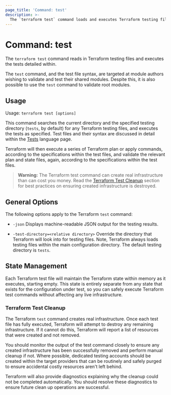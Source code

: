 ```yaml
---
page_title: 'Command: test'
description: >-
  The `terraform test` command loads and executes Terraform testing files.
---
```


# Command: test

The `terraform test` command reads in Terraform testing files and executes the tests detailed within.

The `test` command, and the test file syntax, are targeted at module authors wishing to validate and test their shared modules. Despite this, it is also possible to use the `test` command to validate root modules.

## Usage

Usage: `terraform test [options]`

This command searches the current directory and the specified testing directory (`tests`, by default) for any Terraform testing files, and executes the tests as specified. Test files and their syntax are discussed in detail within the [Tests](/terraform/language/tests) language page.

Terraform will then execute a series of Terraform plan or apply commands, according to the specifications within the test files, and validate the relevant plan and state files, again, according to the specifications within the test files.

> **Warning:** The Terraform test command can create real infrastructure than can cost you money. Read the [Terraform Test Cleanup](#terraform-test-cleanup) section for best practices on ensuring created infrastructure is destroyed.

## General Options

The following options apply to the Terraform `test` command:

* `-json` Displays machine-readable JSON output for the testing results.

* `-test-directory=<relative directory>` Override the directory that Terraform will look into for testing files. Note, Terraform always loads testing files within the main configuration directory. The default testing directory is `tests`.

## State Management

Each Terraform test file will maintain the Terraform state within memory as it executes, starting empty. This state is entirely separate from any state that exists for the configuration under test, so you can safely execute Terraform test commands without affecting any live infrastructure.

### Terraform Test Cleanup

The Terraform `test` command creates real infrastructure. Once each test file has fully executed, Terraform will attempt to destroy any remaining infrastructure. If it cannot do this, Terraform will report a list of resources that were created and not removed.

You should monitor the output of the test command closely to ensure any created infrastructure has been successfully removed and perform manual cleanup if not. Where possible, dedicated testing accounts should be created within the target providers that can be routinely and safely purged to ensure accidental costly resources aren't left behind.

Terraform will also provide diagnostics explaining why the cleanup could not be completed automatically. You should resolve these diagnostics to ensure future clean up operations are successful.
